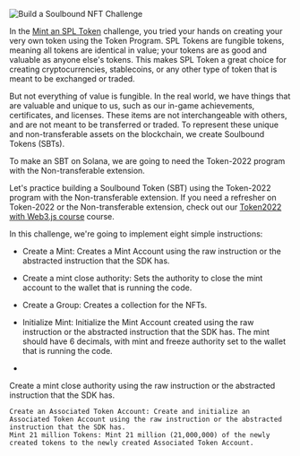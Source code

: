 ![Build a Soulbound NFT Challenge](/graphics/challenge-banners/typescript-mint-an-spl-token.png)

<ArticleSection name="What is a Soulbound Token?" id="what-is-a-soulbound-token" />

In the [Mint an SPL Token](/en/challenges/typescript-mint-an-spl-token) challenge, you tried your hands on creating
your very own token using the Token Program. SPL Tokens are fungible tokens, meaning all tokens are identical in value;
your tokens are as good and valuable as anyone else's tokens. This makes SPL Token a great choice for creating
cryptocurrencies, stablecoins, or any other type of token that is meant to be exchanged or traded.

But not everything of value is fungible. In the real world, we have things that are valuable and unique to us, such
as our in-game achievements, certificates, and licenses. These items are not interchangeable with others, and are
not meant to be transferred or traded. To represent these unique and non-transferable assets on the blockchain, we
create Soulbound Tokens (SBTs).

To make an SBT on Solana, we are going to need the Token-2022 program with the Non-transferable extension.

<ArticleSection name="Challenge Overview" id="challenge-overview" level="h2" />

Let's practice building a Soulbound Token (SBT) using the Token-2022 program with the Non-transferable extension.
If you need a refresher on Token-2022 or the Non-transferable extension, check out our
[Token2022 with Web3.js course](/en/courses/token-2022-with-anchor/non-transferable-extension) course.

In this challenge, we're going to implement eight simple instructions:

- Create a Mint: Creates a Mint Account using the raw instruction or the abstracted instruction that the SDK has.
- Create a mint close authority: Sets the authority to close the mint account to the wallet that is running the code.
- Create a Group: Creates a collection for the NFTs.


- Initialize Mint: Initialize the Mint Account created using the raw instruction or the abstracted instruction that
the SDK has. The mint should have 6 decimals, with mint and freeze authority set to the wallet that is running the
code.
-


Create a mint close authority using the raw instruction or the
abstracted
instruction that the SDK has.


    Create an Associated Token Account: Create and initialize an Associated Token Account using the raw instruction or the abstracted instruction that the SDK has.
    Mint 21 million Tokens: Mint 21 million (21,000,000) of the newly created tokens to the newly created Associated Token Account.
